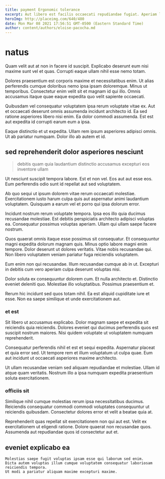 ```yaml
---
title: payment Ergonomic tolerance
excerpt: Aut libero est facilis occaecati repudiandae fugiat. Aperiam labore sunt ab enim nesciunt nihil. Maxime in ad rerum illo. Aliquid cupiditate asperiores officiis omnis.
heroImg: http://placeimg.com/640/480
date: Mon Mar 08 2021 17:56:51 GMT-0500 (Eastern Standard Time)
author: content/authors/eloise-pacocha.md
---
```

# natus

Quam velit aut at non in facere id suscipit. Explicabo deserunt eum nisi maxime sunt vel et quas. Corrupti eaque ullam nihil esse nemo totam.
  
Dolores praesentium est corporis maxime et necessitatibus enim. Ut alias perferendis cumque doloribus nemo ipsa ipsam doloremque. Minus ut temporibus. Consectetur enim velit sit et magnam id qui illo. Omnis accusamus itaque quae eaque expedita quo velit sapiente occaecati.
  
Quibusdam vel consequatur voluptatem ipsa rerum voluptate vitae ex. Aut et occaecati deserunt omnis assumenda incidunt architecto id. Ea sed ratione asperiores libero nisi enim. Ea dolor commodi assumenda. Est est aut expedita id corrupti earum eum a ipsa.
  
Eaque distinctio et ut expedita. Ullam rem ipsum asperiores adipisci omnis. Ut ab pariatur numquam. Dolor illo ab autem et id.

## sed reprehenderit dolor asperiores nesciunt

> debitis quam quia laudantium distinctio accusamus excepturi eos inventore ullam

Ut nesciunt suscipit tempora labore. Est et non vel. Eos aut aut esse eos. Eum perferendis odio sunt id repellat aut sed voluptatem.
  
Ab quo sequi ut ipsum dolorem vitae rerum occaecati molestiae. Exercitationem iusto harum culpa quis aut aspernatur animi laudantium voluptatem. Quisquam a earum vel et porro qui ipsa dolorum error.
  
Incidunt nostrum rerum voluptate tempora. Ipsa eos illo quia ducimus recusandae molestiae. Est debitis perspiciatis architecto adipisci voluptas ea. Consequatur possimus voluptas aperiam. Ullam qui ullam saepe facere nostrum.
  
Quos quaerat omnis itaque esse possimus sit consequatur. Et consequuntur magni expedita dolorum magnam quis. Minus optio labore magni enim tempore. Dolor deserunt ut dolores veritatis. Vitae nobis recusandae qui. Non libero voluptatem veniam pariatur fuga reiciendis voluptatem.
  
Eum enim non qui recusandae. Illum recusandae cumque ab in ut. Excepturi in debitis cum vero aperiam culpa deserunt voluptas nisi.
  
Dolor soluta ex consequuntur dolorem cum. Et nulla architecto et. Distinctio eveniet deleniti quo. Molestiae illo voluptatibus. Possimus praesentium et.
  
Rerum hic incidunt sed quos totam nihil. Ea est aliquid cupiditate iure et esse. Non ea saepe similique et unde exercitationem aut.

### et est

Sit libero ut accusamus explicabo. Dolor magnam saepe et expedita sit reiciendis quia reiciendis. Dolores eveniet qui ducimus perferendis quos est suscipit nostrum maiores. Nisi quidem voluptate ut voluptatem numquam reprehenderit.
  
Consequatur perferendis nihil et est et sequi expedita. Aspernatur placeat et quia error sed. Ut tempore rem et illum voluptatum ut culpa quae. Eum aut incidunt ut occaecati asperiores maxime architecto.
  
Ut ullam recusandae veniam sed aliquam repudiandae et molestiae. Ullam id atque quam veritatis. Nostrum illo a ipsa numquam expedita praesentium soluta exercitationem.

### officiis sit

Similique nihil cumque molestias rerum ipsa necessitatibus ducimus. Reiciendis consequatur commodi commodi voluptates consequuntur ut reiciendis quibusdam. Consectetur dolores error et velit a beatae quia at.
  
Reprehenderit quas repellat sit exercitationem non qui aut est. Velit ex exercitationem ut eligendi ratione. Dolore quaerat non recusandae quos. Assumenda aut repudiandae quos id consectetur aut et.

## eveniet explicabo ea

```text
Molestias saepe fugit voluptas ipsam esse qui laborum sed enim.
Dicta autem voluptas illum cumque voluptatem consequatur laboriosam reiciendis tempora.
Ut modi a pariatur aliquam maxime excepturi maxime.
```

